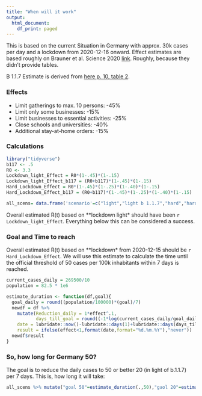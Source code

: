 ```yaml
---
title: "When will it work"
output:
  html_document:
    df_print: paged
---
```

 
 This is based on the current Situation in Germany with approx. 30k cases 
 per day and a lockdown from 2020-12-16 onward. Effect estimates are based 
 roughly on Brauner et al. Science 2020 [link](https://science.sciencemag.org/content/early/2020/12/15/science.abd9338/).
 Roughly, because they didn't provide tables.
 
 B 1.1.7 Estimate is derived from [here p. 10, table 2](https://imperial.ac.uk/media/imperial-college/medicine/mrc-gida/2020-12-31-COVID19-Report-42-Preprint-VOC.pdf).  
 
### Effects
 
 - Limit gatherings to max. 10 persons: -45%
 - Limit only some businesses: -15%
 - Limit businesses to essential activities: -25%
 - Close schools and universities: -40%
 - Additional stay-at-home orders: -15% 

### Calculations 
 
```r
library("tidyverse")
b117 <- .5
R0 <- 3.3
Lockdown_light_Effect = R0*(1-.45)*(1-.15)
Lockdown_light_Effect_b117 = (R0+b117)*(1-.45)*(1-.15)
Hard_Lockdown_Effect = R0*(1-.45)*(1-.25)*(1-.40)*(1-.15)
Hard_Lockdown_Effect_b117 = (R0+b117)*(1-.45)*(1-.25)*(1-.40)*(1-.15)

all_scens= data.frame('scenario'=c("light","light b 1.1.7","hard","hard b 1.1.7"),effect=c(Lockdown_light_Effect,Lockdown_light_Effect_b117,Hard_Lockdown_Effect,Hard_Lockdown_Effect_b117))

```
 
Overall estimated R(t) based on **lockdown light* should have been `r Lockdown_light_Effect`. Everything below this can be considered a success.
 
### Goal and Time to reach

Overall estimated R(t) based on **lockdown* from 2020-12-15 should be `r Hard_Lockdown_Effect`. We will use this estimate to calculate the time until the 
official threshold of 50 cases per 100k inhabitants within 7 days is reached.

```r
current_cases_daily = 269500/10
population = 82.5 * 1e6
```


```r
estimate_duration <- function(df,goal){
  goal_daily = round((population/100000)*(goal)/7)
  newdf = df %>%
    mutate(Reduction_daily = 1*effect^.1,
           days_till_goal = round((-1*log(current_cases_daily/goal_daily)/log(Reduction_daily))),
    date = lubridate::now()-lubridate::days(1)+lubridate::days(days_till_goal),
    result = ifelse(effect<1,format(date,format="%d.%m.%Y"),"never"))
  newdf$result
}
```


### So, how long for Germany 50?

The goal is to reduce the daily cases to 50 or better 20 (in light of b.1.1.7) per 7 days. This is, how long it will take:

```r
all_scens %>% mutate("goal 50"=estimate_duration(.,50),"gaol 20"=estimate_duration(.,20)) %>% rename("R(t) for scenario"=effect)
```






 

